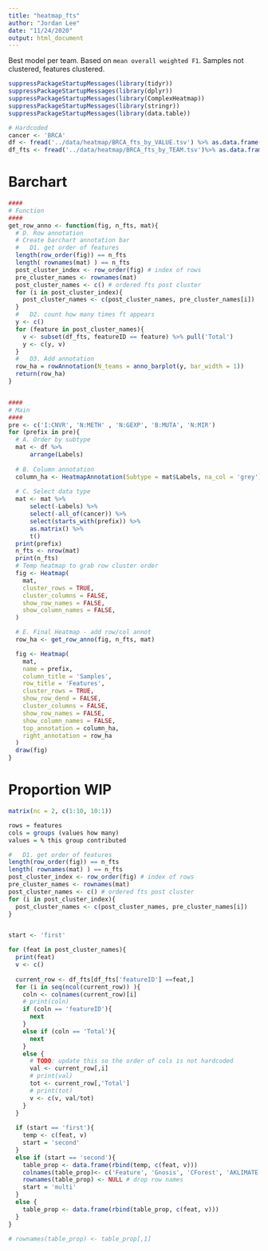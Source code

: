 ```yaml
---
title: "heatmap_fts"
author: "Jordan Lee"
date: "11/24/2020"
output: html_document
---
```


Best model per team. Based on `mean overall weighted F1`. Samples not clustered, features clustered.

```r

suppressPackageStartupMessages(library(tidyr))
suppressPackageStartupMessages(library(dplyr))
suppressPackageStartupMessages(library(ComplexHeatmap))
suppressPackageStartupMessages(library(stringr))
suppressPackageStartupMessages(library(data.table))
```
```r
# Hardcoded 
cancer <- 'BRCA'
df <- fread('../data/heatmap/BRCA_fts_by_VALUE.tsv') %>% as.data.frame()
df_fts <- fread('../data/heatmap/BRCA_fts_by_TEAM.tsv')%>% as.data.frame()
```

# Barchart 

```r
####
# Function
####
get_row_anno <- function(fig, n_fts, mat){
  # D. Row annotation
  # Create barchart annotation bar
  #   D1. get order of features
  length(row_order(fig)) == n_fts
  length( rownames(mat) ) == n_fts
  post_cluster_index <- row_order(fig) # index of rows
  pre_cluster_names <- rownames(mat)
  post_cluster_names <- c() # ordered fts post cluster
  for (i in post_cluster_index){
    post_cluster_names <- c(post_cluster_names, pre_cluster_names[i])
  }
  #   D2. count how many times ft appears
  y <- c()
  for (feature in post_cluster_names){
    v <- subset(df_fts, featureID == feature) %>% pull('Total')
    y <- c(y, v)
  }
  #   D3. Add annotation
  row_ha = rowAnnotation(N_teams = anno_barplot(y, bar_width = 1))
  return(row_ha)
}


####
# Main
####
pre <- c('I:CNVR', 'N:METH' , 'N:GEXP', 'B:MUTA', 'N:MIR')
for (prefix in pre){
  # A. Order by subtype
  mat <- df %>%
      arrange(Labels)
  
  # B. Column annotation
  column_ha <- HeatmapAnnotation(Subtype = mat$Labels, na_col = 'grey')
  
  # C. Select data type
  mat <- mat %>%
      select(-Labels) %>%
      select(-all_of(cancer)) %>%
      select(starts_with(prefix)) %>%
      as.matrix() %>%
      t()
  print(prefix)
  n_fts <- nrow(mat)
  print(n_fts)
  # Temp heatmap to grab row cluster order
  fig <- Heatmap(
    mat,
    cluster_rows = TRUE,
    cluster_columns = FALSE,
    show_row_names = FALSE,
    show_column_names = FALSE,
  )

  # E. Final Heatmap - add row/col annot
  row_ha <- get_row_anno(fig, n_fts, mat)

  fig <- Heatmap(
    mat,
    name = prefix,
    column_title = 'Samples',
    row_title = 'Features',
    cluster_rows = TRUE,
    show_row_dend = FALSE,
    cluster_columns = FALSE,
    show_row_names = FALSE,
    show_column_names = FALSE,
    top_annotation = column_ha,
    right_annotation = row_ha
  )
  draw(fig)
}
```

# Proportion WIP


```r

matrix(nc = 2, c(1:10, 10:1))

rows = features
cols = groups (values how many)
values = % this group contributed
```
```r
#   D1. get order of features
length(row_order(fig)) == n_fts
length( rownames(mat) ) == n_fts
post_cluster_index <- row_order(fig) # index of rows
pre_cluster_names <- rownames(mat)
post_cluster_names <- c() # ordered fts post cluster
for (i in post_cluster_index){
  post_cluster_names <- c(post_cluster_names, pre_cluster_names[i])
}


start <- 'first'

for (feat in post_cluster_names){
  print(feat)
  v <- c()
  
  current_row <- df_fts[df_fts['featureID'] ==feat,]
  for (i in seq(ncol(current_row)) ){
    coln <- colnames(current_row)[i]
    # print(coln)
    if (coln == 'featureID'){
      next
    }
    else if (coln == 'Total'){
      next
    }
    else {
      # TODO: update this so the order of cols is not hardcoded 
      val <- current_row[,i]
      # print(val)
      tot <- current_row[,'Total']
      # print(tot)
      v <- c(v, val/tot)
    }
  }
  
  if (start == 'first'){
    temp <- c(feat, v)
    start = 'second'
  }
  else if (start == 'second'){
    table_prop <- data.frame(rbind(temp, c(feat, v)))
    colnames(table_prop)<- c('Feature', 'Gnosis', 'CForest', 'AKLIMATE', 'SubSCOPE', 'SciKitGrid')
    rownames(table_prop) <- NULL # drop row names
    start = 'multi'
  }
  else {
    table_prop <- data.frame(rbind(table_prop, c(feat, v)))
  }
}

# rownames(table_prop) <- table_prop[,1]

```
